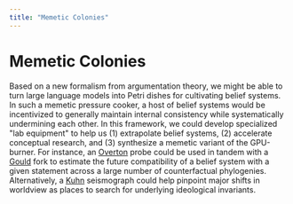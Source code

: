 ```yaml
---
title: "Memetic Colonies"
---
```


# Memetic Colonies

Based on a new formalism from argumentation theory, we might be able to turn large language models into Petri dishes for cultivating belief systems. In such a memetic pressure cooker, a host of belief systems would be incentivized to generally maintain internal consistency while systematically undermining each other. In this framework, we could develop specialized "lab equipment" to help us (1) extrapolate belief systems, (2) accelerate conceptual research, and (3) synthesize a memetic variant of the GPU-burner. For instance, an [Overton](https://en.wikipedia.org/wiki/Overton_window) probe could be used in tandem with a [Gould](https://pubmed.ncbi.nlm.nih.gov/26790344/) fork to estimate the future compatibility of a belief system with a given statement across a large number of counterfactual phylogenies. Alternatively, a [Kuhn](https://en.wikipedia.org/wiki/Paradigm_shift) seismograph could help pinpoint major shifts in worldview as places to search for underlying ideological invariants.
